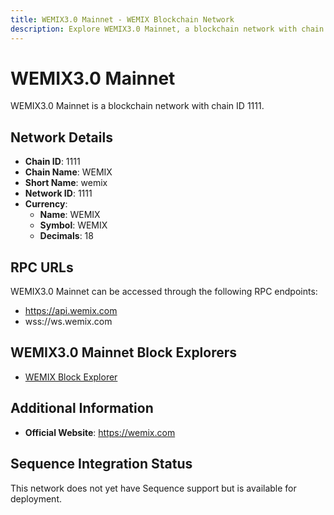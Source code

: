 ```yaml
--- 
title: WEMIX3.0 Mainnet - WEMIX Blockchain Network
description: Explore WEMIX3.0 Mainnet, a blockchain network with chain ID 1111. Learn about its native currency, WEMIX, and how to interact with the network.
---
```


# WEMIX3.0 Mainnet

WEMIX3.0 Mainnet is a blockchain network with chain ID 1111.

## Network Details

- **Chain ID**: 1111
- **Chain Name**: WEMIX
- **Short Name**: wemix
- **Network ID**: 1111
- **Currency**: 
  - **Name**: WEMIX
  - **Symbol**: WEMIX
  - **Decimals**: 18

## RPC URLs

WEMIX3.0 Mainnet can be accessed through the following RPC endpoints:

- https://api.wemix.com
- wss://ws.wemix.com

## WEMIX3.0 Mainnet Block Explorers

- [WEMIX Block Explorer](https://explorer.wemix.com)

## Additional Information

- **Official Website**: https://wemix.com

## Sequence Integration Status

This network does not yet have Sequence support but is available for deployment.
